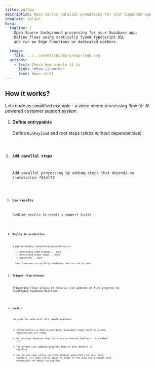 ```yaml
---
title: pgflow
description: Open Source parallel processing for your Supabase app
template: splash
hero:
  tagline: |
    Open Source background processing for your Supabase app.
    Define flows using statically typed TypeScript DSL
    and run on Edge Functions or dedicated workers.

  image:
    file: ../../assets/nodes-group-logo.svg
  actions:
    - text: Check how simple it is
      link: "#how-it-works"
      icon: down-caret
---
```



## How it works?

Lets code as simplified example - a voice memo processing flow
for AI powered customer support system.

<Steps>

1. #### Define entrypoints

   Define `RunPayload` and root steps (steps without dependencies)

   <Code code={stripSetupCode(_01_entrypoint)} lang="ts" />

2. #### Add parallel steps

   Add parallel processing by adding steps that depends on `transcription` results

   <Code code={stripSetupCode(_02_parallel_processing)} lang="ts" />

3. #### Use results

   Combine results to create a support ticket

   <Code code={stripSetupCode(_03_combine)} lang="ts" />

4. #### Deploy to production

   ```sh
   $ pgflow deploy flows/ProcessVoiceTicket.ts

     -> generating JSON schemas... done
     -> generating graph shape... done
     -> upserting... done

     Your flow was successfully deployed. You can run it now!
   ```

5. #### Trigger from browser 

   Triggering flows allows to receive live updates on flow progress by leveraging Supabase Realtime.

   <Code code={stripSetupCode(_05_trigger)} lang="ts" />

6. #### Profit! 

   You gain lot more with this simple approach:

   - orchestration is done by postgres, dependant steps start only when dependencies are ready
   - we leverage Supabase Edge Functions to execute handlers - its baked in!
   - you stream live updates/progress back to user browser in realtime
   - end-to-end type safety via JSON schemas generated from your step handlers, all done solely based on shape of the grap and a single type annotation for whole run payload

</Steps>
